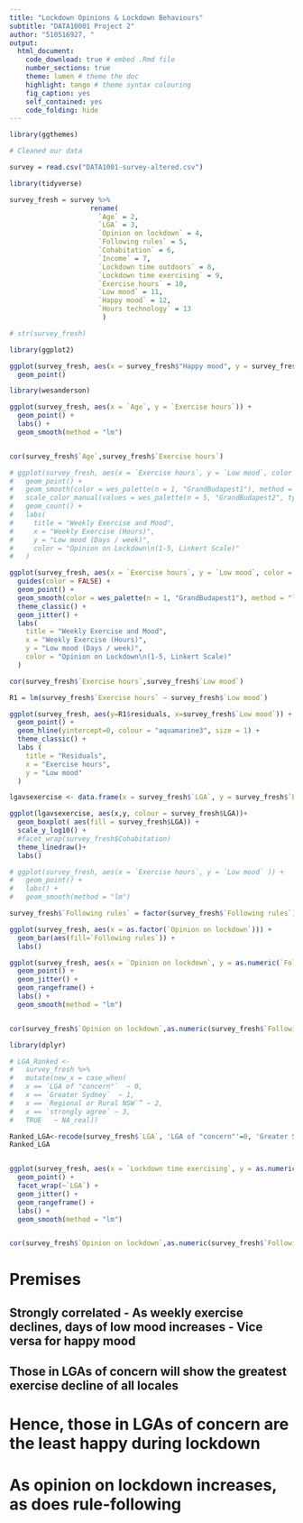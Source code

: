 ```yaml
---
title: "Lockdown Opinions & Lockdown Behaviours"
subtitle: "DATA10001 Project 2"
author: "510516927, "
output:
  html_document:
    code_download: true # embed .Rmd file
    number_sections: true 
    theme: lumen # theme the doc
    highlight: tango # theme syntax colouring
    fig_caption: yes
    self_contained: yes
    code_folding: hide
---
```


```r
library(ggthemes)
```

```r
# Cleaned our data

survey = read.csv("DATA1001-survey-altered.csv")

library(tidyverse)

survey_fresh = survey %>%
                    rename(
                      `Age` = 2,
                      `LGA` = 3,
                      `Opinion on lockdown` = 4,
                      `Following rules` = 5,
                      `Cohabitation` = 6,
                      `Income` = 7,
                      `Lockdown time outdoors` = 8, 
                      `Lockdown time exercising` = 9,
                      `Exercise hours` = 10,
                      `Low mood` = 11,
                      `Happy mood` = 12,
                      `Hours technology` = 13
                       )

```

```r
# str(survey_fresh)
```

```r
library(ggplot2)

ggplot(survey_fresh, aes(x = survey_fresh$"Happy mood", y = survey_fresh$"Hours technology")) +
  geom_point()
```

```r
library(wesanderson)

ggplot(survey_fresh, aes(x = `Age`, y = `Exercise hours`)) + 
  geom_point() +
  labs() +
  geom_smooth(method = "lm")


cor(survey_fresh$`Age`,survey_fresh$`Exercise hours`)

# ggplot(survey_fresh, aes(x = `Exercise hours`, y = `Low mood`, color = as.factor(`Opinion on lockdown`))) + 
#   geom_point() +
#   geom_smooth(color = wes_palette(n = 1, "GrandBudapest1"), method = "lm", se=FALSE, aes(color = NULL)) +
#   scale_color_manual(values = wes_palette(n = 5, "GrandBudapest2", type = "continuous")) +
#   geom_count() +
#   labs(
#     title = "Weekly Exercise and Mood",
#     x = "Weekly Exercise (Hours)",
#     y = "Low mood (Days / week)",
#     color = "Opinion on Lockdown\n(1-5, Linkert Scale)"
#   )

ggplot(survey_fresh, aes(x = `Exercise hours`, y = `Low mood`, color = "GrandBudapest1")) + 
  guides(color = FALSE) +
  geom_point() +
  geom_smooth(color = wes_palette(n = 1, "GrandBudapest1"), method = "lm", se=FALSE) +
  theme_classic() +
  geom_jitter() +
  labs(
    title = "Weekly Exercise and Mood",
    x = "Weekly Exercise (Hours)",
    y = "Low mood (Days / week)",
    color = "Opinion on Lockdown\n(1-5, Linkert Scale)"
  )

cor(survey_fresh$`Exercise hours`,survey_fresh$`Low mood`)

R1 = lm(survey_fresh$`Exercise hours` ~ survey_fresh$`Low mood`)

ggplot(survey_fresh, aes(y=R1$residuals, x=survey_fresh$`Low mood`)) +
  geom_point() +
  geom_hline(yintercept=0, colour = "aquamarine3", size = 1) +
  theme_classic() +
  labs (
    title = "Residuals",
    x = "Exercise hours",
    y = "Low mood"
  )

lgavsexercise <- data.frame(x = survey_fresh$`LGA`, y = survey_fresh$`Exercise hours`)

ggplot(lgavsexercise, aes(x,y, colour = survey_fresh$LGA))+
  geom_boxplot( aes(fill = survey_fresh$LGA)) +
  scale_y_log10() +
  #facet_wrap(survey_fresh$Cohabitation)
  theme_linedraw()+
  labs()

# ggplot(survey_fresh, aes(x = `Exercise hours`, y = `Low mood` )) +
#   geom_point() +
#   labs() +
#   geom_smooth(method = "lm")
```

```r
survey_fresh$`Following rules` = factor(survey_fresh$`Following rules`)

ggplot(survey_fresh, aes(x = as.factor(`Opinion on lockdown`))) + 
  geom_bar(aes(fill=`Following rules`)) +
  labs()

ggplot(survey_fresh, aes(x = `Opinion on lockdown`, y = as.numeric(`Following rules`))) + 
  geom_point() +
  geom_jitter() +
  geom_rangeframe() +
  labs() +
  geom_smooth(method = "lm")


cor(survey_fresh$`Opinion on lockdown`,as.numeric(survey_fresh$`Following rules`))
```

```r
library(dplyr)

# LGA_Ranked <- 
#   survey_fresh %>%
#   mutate(new_x = case_when(
#   x == `LGA of "concern"`  ~ 0,
#   x == `Greater Sydney`  ~ 1,
#   x == `Regional or Rural NSW`” ~ 2,
#   x == `strongly agree` ~ 3,
#   TRUE   ~ NA_real))

Ranked_LGA<-recode(survey_fresh$`LGA`, 'LGA of "concern"'=0, 'Greater Sydney'=1, 'Regional or Rural NSW'=2, 'International'=3)
Ranked_LGA


ggplot(survey_fresh, aes(x = `Lockdown time exercising`, y = as.numeric(`Low mood`))) + 
  geom_point() +
  facet_wrap(~`LGA`) + 
  geom_jitter() +
  geom_rangeframe() +
  labs() +
  geom_smooth(method = "lm")


cor(survey_fresh$`Opinion on lockdown`,as.numeric(survey_fresh$`Following rules`))
```

# Premises
## Strongly correlated - As weekly exercise declines, days of low mood increases - Vice versa for happy mood
## Those in LGAs of concern will show the greatest exercise decline of all locales
# Hence, those in LGAs of concern are the least happy during lockdown


# As opinion on lockdown increases, as does rule-following

